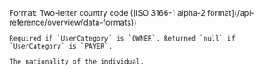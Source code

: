 <ParamField body="Nationality" type="string" >
    Format: Two-letter country code ([ISO 3166-1 alpha-2 format](/api-reference/overview/data-formats))

    Required if `UserCategory` is `OWNER`. Returned `null` if `UserCategory` is `PAYER`.

    The nationality of the individual.
</ParamField>